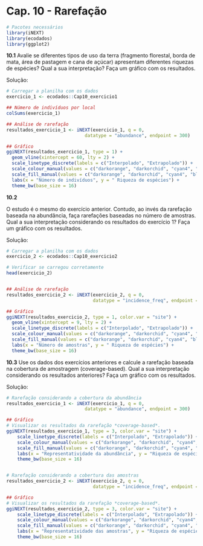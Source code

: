 # Cap. 10 - Rarefação {-}

```r
# Pacotes necessários
library(iNEXT)
library(ecodados)
library(ggplot2)
```

**10.1**
Avalie se diferentes tipos de uso da terra (fragmento florestal, borda de mata, área de pastagem e cana de açúcar) apresentam diferentes riquezas de espécies? Qual a sua interpretação? Faça um gráfico com os resultados.

Solução:

```r
# Carregar a planilha com os dados
exercicio_1 <- ecodados::Cap10_exercicio1

## Número de indivíduos por local
colSums(exercicio_1)

## Análise de rarefação
resultados_exercicio_1 <- iNEXT(exercicio_1, q = 0, 
                             datatype = "abundance", endpoint = 300)

## Gráfico
ggiNEXT(resultados_exercicio_1, type = 1) +
  geom_vline(xintercept = 60, lty = 2) +
  scale_linetype_discrete(labels = c("Interpolado", "Extrapolado")) +
  scale_colour_manual(values = c("darkorange", "darkorchid", "cyan4", "black")) +
  scale_fill_manual(values = c("darkorange", "darkorchid", "cyan4", "black")) +
  labs(x = "Número de indivíduos", y = " Riqueza de espécies") +
  theme_bw(base_size = 16)
```

**10.2**

O estudo é o mesmo do exercício anterior. Contudo, ao invés da rarefação baseada na abundância, faça rarefações baseadas no número de amostras. Qual a sua interpretação considerando os resultados do exercício 1? Faça um gráfico com os resultados.

Solução:

```r
# Carregar a planilha com os dados
exercicio_2 <- ecodados::Cap10_exercicio2

# Verificar se carregou corretamente 
head(exercicio_2)


## Análise de rarefação
resultados_exercicio_2 <- iNEXT(exercicio_2, q = 0, 
                                datatype = "incidence_freq", endpoint = 30)

## Gráfico
ggiNEXT(resultados_exercicio_2, type = 1, color.var = "site") +
  geom_vline(xintercept = 9, lty = 2) +
  scale_linetype_discrete(labels = c("Interpolado", "Extrapolado")) +
  scale_colour_manual(values = c("darkorange", "darkorchid", "cyan4", "black")) +
  scale_fill_manual(values = c("darkorange", "darkorchid", "cyan4", "black")) +
  labs(x = "Número de amostras", y = " Riqueza de espécies") +
  theme_bw(base_size = 16)
```

**10.3**
Use os dados dos exercícios anteriores e calcule a rarefação baseada na cobertura de amostragem (coverage-based). Qual a sua interpretação considerando os resultados anteriores? Faça um gráfico com os resultados. 

Solução:
```r
# Rarefação considerando a cobertura da abundância 
resultados_exercicio_1 <- iNEXT(exercicio_1, q = 0, 
                             datatype = "abundance", endpoint = 300)

## Gráfico
# Visualizar os resultados da rarefação *coverage-based*. 
ggiNEXT(resultados_exercicio_1, type = 3, color.var = "site") + 
    scale_linetype_discrete(labels = c("Interpolado", "Extrapolado")) +
    scale_colour_manual(values = c("darkorange", "darkorchid", "cyan4", "black")) +
    scale_fill_manual(values = c("darkorange", "darkorchid", "cyan4", "black")) +
    labs(x = "Representatividade da abundância", y = "Riqueza de espécies") +
    theme_bw(base_size = 16)


# Rarefação considerando a cobertura das amostras 
resultados_exercicio_2 <- iNEXT(exercicio_2, q = 0, 
                                datatype = "incidence_freq", endpoint = 30)

## Gráfico
# Visualizar os resultados da rarefação *coverage-based*. 
ggiNEXT(resultados_exercicio_2, type = 3, color.var = "site") + 
    scale_linetype_discrete(labels = c("Interpolado", "Extrapolado")) +
    scale_colour_manual(values = c("darkorange", "darkorchid", "cyan4", "black")) +
    scale_fill_manual(values = c("darkorange", "darkorchid", "cyan4", "black")) +
    labs(x = "Representatividade das amostras", y = "Riqueza de espécies") +
    theme_bw(base_size = 16)
```